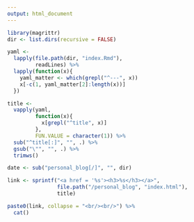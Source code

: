 ```yaml
---
output: html_document
---
```


```r
library(magrittr)
dir <- list.dirs(recursive = FALSE)

yaml <- 
  lapply(file.path(dir, "index.Rmd"),
         readLines) %>%
  lapply(function(x){
    yaml_matter <- which(grepl("^---", x))
    x[-c(1, yaml_matter[2]:length(x))]
  }) 

title <- 
  vapply(yaml,
         function(x){
           x[grepl("^title", x)]
         },
         FUN.VALUE = character(1)) %>%
  sub("^title[:]", "", .) %>%
  gsub("\"", "", .) %>%
  trimws()

date <- sub("personal_blog[/]", "", dir)

link <- sprintf("<a href = '%s'><h3>%s</h3></a>",
                file.path("/personal_blog", "index.html"),
                title)
```

```r
paste0(link, collapse = "<br/><br/>") %>%
  cat()
```